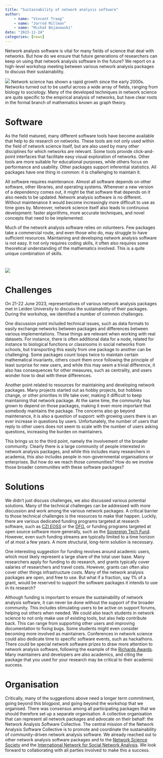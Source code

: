 ```yaml
---
title: "Sustainability of network analysis software"
author: 
    - name: "Vincent Traag"
    - name: "Jarrod Millman"
    - name: "Michał Bojanowski"
date: "2023-11-24"
categories: [news]
---
```


Network analysis software is vital for many fields of science that deal
with networks. But how do we ensure that future generations of
researchers can keep on using that network analysis software in the
future? We report on a high-level workshop meeting between various
network analysis packages to discuss their sustainability.

![](image1.png)
Network science has shown a rapid growth since the early 2000s. Networks
turned out to be useful across a wide array of fields, ranging from
biology to sociology. Many of the developed techniques in network
science are quite specific to the empirical analysis of networks, but
have clear roots in the formal branch of mathematics known as graph
theory.

# Software

As the field matured, many different software tools have become
available that help to do research on networks. These tools are not only
used within the field of network science itself, but are also used by
many other disciplines for which networks are relevant. Some tools
provide click-and-point interfaces that facilitate easy visual
exploration of networks. Other tools are more suitable for educational
purposes, while others focus on performance and usability. Other
packages support inferential statistics. All packages have one thing in
common: it is challenging to maintain it.

All software requires maintenance. Almost all software depends on other
software, other libraries, and operating systems. Whenever a new version
of a dependency comes out, it might be that software that depends on it
also needs to be updated. Network analysis software is no different.
Without maintenance it would become increasingly more difficult to use
as time goes by. Moreover, network science itself also leads to
continuous development: faster algorithms, more accurate techniques, and
novel concepts that need to be implemented.

Much of the network analysis software relies on volunteers. Few packages
take a commercial route, and even those who do, may struggle to have
sufficient resources. Maintaining and developing network analysis
software is not easy. It not only requires coding skills, it often also
requires some theoretical understanding of the mathematics involved.
This is a quite unique combination of skills.

# ![](image3.png)

# Challenges

On 21-22 June 2023, representatives of various network analysis packages
met in Leiden University to discuss the sustainability of their
packages. During the workshop, we identified a number of common
challenges.

One discussion point included technical issues, such as data formats to
easily exchange networks between packages and differences between
various implementations. These things are relevant when working with
real datasets. For instance, there is often additional data for a node,
related for instance to biological functions or classrooms in social
networks from schools, but transporting this easily from one package to
another can be challenging. Some packages count loops twice to maintain
certain mathematical invariants, others count them once following the
principle of least surprise for new users, and while this may seem a
trivial difference, it also has consequences for other measures, such as
centrality, and users wonder how to deal with these differences.

Another point related to resources for maintaining and developing
network packages. Many projects started out as hobby projects, but
hobbies change, or other priorities in life take over, making it
difficult to keep maintaining that network package. At the same time,
the community has grown to depend on those packages, making it even more
important that somebody maintains the package. The concerns also go
beyond maintenance, it is also a question of support: with growing users
there is an ever increase in questions by users. Unfortunately, the
number of users that reply to other users does not seem to scale with
the number of users asking questions, increasing the burden on
maintainers.

This brings us to the third point, namely the involvement of the broader
community. Clearly there is a large community of people interested in
network analysis packages, and while this includes many researchers in
academia, this also includes people in non-governmental organisations or
enterprises. But how do we reach those communities? How do we involve
those broader communities with these software packages?

# Solutions

We didn't just discuss challenges, we also discussed various potential
solutions. Many of the technical challenges can be addressed with more
discussion and work among the various network packages. A critical
barrier to those technical challenges is the resources to make that
happen. Luckily, there are various dedicated funding programs targeted
at research software, such as [CZI EOSS](https://chanzuckerberg.com/eoss/) or the
[DFG](https://www.dfg.de/en/research_funding/announcements_proposals/2022/info_wissenschaft_22_85/),
or funding programs targeted at open source software more generally,
such as the [Sovereign Tech Fund](https://sovereigntechfund.de). However, even such
funding streams are typically limited to a time horizon of at most a few
years. A more structural, long-term solution is necessary.

One interesting suggestion for funding revolves around academic users,
which most likely represent a large share of the total user base. Many
researchers apply for funding to do research, and grants typically cover
salaries of researchers and travel costs. However, grants can often also
cover other things infrastructure costs. Many of the network analysis
packages are open, and free to use. But what if a fraction, say 1% of a
grant, would be reserved to support the software packages it intends to
use in its research?

Although funding is important to ensure the sustainability of network
analysis software, it can never be done without the support of the
broader community. This includes stimulating users to be active on
support forums, helping out others when needed. We could also teach
students in network science to not only make use of existing tools, but
also help contribute back. This can range from supporting other users
and improving documentation to fixing bugs. Some students might even
consider becoming more involved as maintainers. Conferences in network
science could also dedicate time to specific software events, such as
hackathons. There could be special network software prizes to draw more
attention to network analysis software, following the example of the
[Richards Awards](https://www.insna.org/richards-awards).
Many maintainers and developers are also academics, and citing the
package that you used for your research may be critical to their
academic success.

# Organisation

Critically, many of the suggestions above need a longer term commitment,
going beyond this blogpost, and going beyond the workshop that we
organised. There was consensus among all participating packages that we
should therefore set up a separate organisation. A collective
organisation that can represent all network packages and advocate on
their behalf: the Network Analysis Software Collective. The central
mission of the Network Analysis Software Collective is to promote and
coordinate the sustainability of community-driven network analysis
software. We already reached out to other network analysis software
packages and to the [Network Science
Society](https://netscisociety.net/) and the
[International Network for Social Network
Analysis](https://www.insna.org/). We look forward to
collaborating with all parties involved to make this a success.